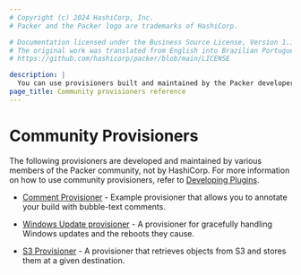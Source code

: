 ```yaml
---
# Copyright (c) 2024 HashiCorp, Inc.
# Packer and the Packer logo are trademarks of HashiCorp.

# Documentation licensed under the Business Source License, Version 1.1.
# The original work was translated from English into Brazilian Portuguese.
# https://github.com/hashicorp/packer/blob/main/LICENSE

description: |
  You can use provisioners built and maintained by the Packer developer community to extend Packer functionality. Learn about community-supported provisioners.
page_title: Community provisioners reference
---
```


# Community Provisioners

The following provisioners are developed and maintained by various members of the
Packer community, not by HashiCorp. For more information on how to use community
provisioners, refer to [Developing Plugins](/packer/docs/plugins/creation).

- [Comment Provisioner](https://github.com/SwampDragons/packer-provisioner-comment) -
  Example provisioner that allows you to annotate your build with bubble-text
  comments.

- [Windows Update provisioner](https://github.com/rgl/packer-plugin-windows-update) -
  A provisioner for gracefully handling Windows updates and the reboots they
  cause.

- [S3 Provisioner](https://github.com/spacechunks/packer-plugin-s3) -
  A provisioner that retrieves objects from S3 and stores them at a given destination.


